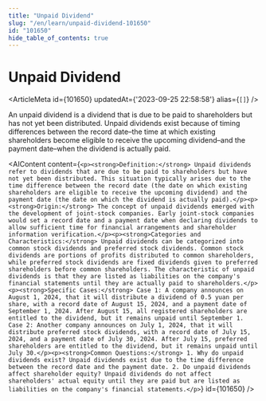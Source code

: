 ```yaml
---
title: "Unpaid Dividend"
slug: "/en/learn/unpaid-dividend-101650"
id: "101650"
hide_table_of_contents: true
---
```



# Unpaid Dividend

<ArticleMeta id={101650} updatedAt={'2023-09-25 22:58:58'} alias={`[]`} />
<div className='border-solid border-b border-t-0 my-4 border-[var(--ifm-color-gray-300)]' />

An unpaid dividend is a dividend that is due to be paid to shareholders but has not yet been distributed. Unpaid dividends exist because of timing differences between the record date–the time at which existing shareholders become eligible to receive the upcoming dividend–and the payment date–when the dividend is actually paid.

<AIContent content={`<p><strong>Definition:</strong> Unpaid dividends refer to dividends that are due to be paid to shareholders but have not yet been distributed. This situation typically arises due to the time difference between the record date (the date on which existing shareholders are eligible to receive the upcoming dividend) and the payment date (the date on which the dividend is actually paid).</p><p><strong>Origin:</strong> The concept of unpaid dividends emerged with the development of joint-stock companies. Early joint-stock companies would set a record date and a payment date when declaring dividends to allow sufficient time for financial arrangements and shareholder information verification.</p><p><strong>Categories and Characteristics:</strong> Unpaid dividends can be categorized into common stock dividends and preferred stock dividends. Common stock dividends are portions of profits distributed to common shareholders, while preferred stock dividends are fixed dividends given to preferred shareholders before common shareholders. The characteristic of unpaid dividends is that they are listed as liabilities on the company's financial statements until they are actually paid to shareholders.</p><p><strong>Specific Cases:</strong> Case 1: A company announces on August 1, 2024, that it will distribute a dividend of 0.5 yuan per share, with a record date of August 15, 2024, and a payment date of September 1, 2024. After August 15, all registered shareholders are entitled to the dividend, but it remains unpaid until September 1. Case 2: Another company announces on July 1, 2024, that it will distribute preferred stock dividends, with a record date of July 15, 2024, and a payment date of July 30, 2024. After July 15, preferred shareholders are entitled to the dividend, but it remains unpaid until July 30.</p><p><strong>Common Questions:</strong> 1. Why do unpaid dividends exist? Unpaid dividends exist due to the time difference between the record date and the payment date. 2. Do unpaid dividends affect shareholder equity? Unpaid dividends do not affect shareholders' actual equity until they are paid but are listed as liabilities on the company's financial statements.</p>`} id={101650} />
